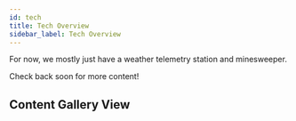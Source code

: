 ```yaml
---
id: tech
title: Tech Overview
sidebar_label: Tech Overview
---
```



For now, we mostly just have a weather telemetry station and minesweeper.

Check back soon for more content!

## Content Gallery View

<TechOverviewGallery />

